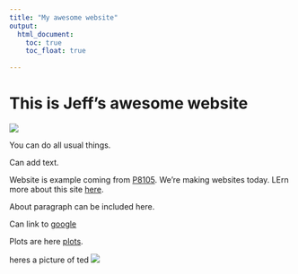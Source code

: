 ```yaml
---
title: "My awesome website"
output: 
  html_document:
    toc: true
    toc_float: true
    
---
```


# This is Jeff's awesome website

![](https://media.giphy.com/media/drXGoW1iudhKw/giphy.gif)

You can do all usual things. 

Can add text.

Website is example coming from [P8105](https://p8105.com/). We're making websites today. LErn more about this site [here](about.html).

About paragraph can be included here.

Can link to [google](https://www.google.com/)

Plots are here [plots](plots.html).


heres a picture of ted
![](images/ted.jpg)
